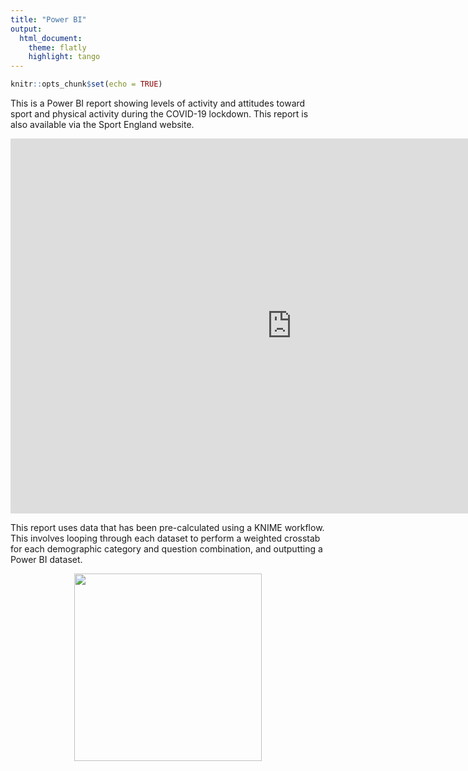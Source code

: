 ```yaml
---
title: "Power BI"
output:
  html_document:  
    theme: flatly
    highlight: tango
---
```



```r
knitr::opts_chunk$set(echo = TRUE)
```

This is a Power BI report showing levels of activity and attitudes toward sport and physical activity during the COVID-19 lockdown. This report is also available via the Sport England website.

<center><iframe width="900" height="600" src="https://app.powerbi.com/view?r=eyJrIjoiM2UxYTNiNDktNzA0MS00MzRkLWJkYTYtODZjYTg0M2U0Mzk4IiwidCI6ImM4YWEwNDdiLTE2NmYtNDg1NS05MGVhLWI4YWI5ZDg3MmQxZCIsImMiOjh9&pageName=ReportSectionb48be188b7c837c14848" frameborder="0" allowFullScreen="true"></iframe></center>


This report uses data that has been pre-calculated using a KNIME workflow. This involves looping through each dataset to perform a weighted crosstab for each demographic category and question combination, and outputting a Power BI dataset.

<center><img src="images/KNIME.png" width="300px"/></center>